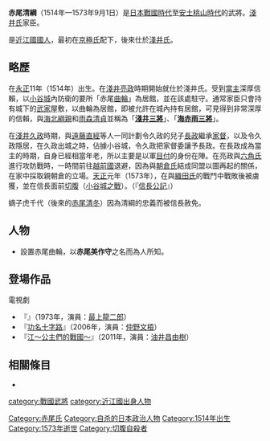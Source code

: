 {{unreferenced|time=2016-12-29T18:39:43+00:00}}
{{日本武士
|名稱= 赤尾 清綱
|圖片名稱= 
|圖片大小= 
|圖片說明= 
|時代= [[日本戰國時代|日本戰國時代]]—[[安土桃山時代|安土桃山時代]]
|出生日期= [[永正|永正]]11年（1514年）
|出生地點= 
|逝世日期= [[天正_(日本)|天正]]元年9月1日（1573年9月1日）
|逝世地點= 
|假名= 
|羅馬字= 
|幼名= 
|改名= 
|别名= 孫三郎（通稱）
|諡号= 
|神号= 
|戒名= 
|洗禮名= 
|墓所= 
|朝廷官位= [[美作守|美作守]]
|幕府職位= 
|主君= [[京極高清|京極高清]]→[[京極高延|高延]]→[[淺井亮政|淺井亮政]]→[[淺井久政|久政]]→[[淺井長政|長政]]
|藩= 
|氏族= {{tsl|ja|赤尾氏}}
|父母= 不詳
|養父= 
|養母= 
|兄弟= 
|姐妹= 
|正室= 不詳
|側室= 
|嗣子= '''[[赤尾清冬|清冬]]'''、[[赤尾伊豆守|伊豆守]]
|嗣女= 菊姬
|養子= 
|養女= 
}}
{{japanese|japanese=赤尾 清綱|kana=あかお きよつな|romaji=Akao Kiyotsuna}}
'''赤尾清綱'''（1514年—1573年9月1日）是[[日本戰國時代|日本戰國時代]]至[[安土桃山時代|安土桃山時代]]的武將。[[淺井氏|淺井氏]]家臣。

{{tsl|ja|赤尾氏}}是[[近江國|近江國]][[國人|國人]]，最初在[[京極氏|京極氏]]配下，後來仕於[[淺井氏|淺井氏]]。

== 略歷 ==
在[[永正|永正]]11年（1514年）出生。在[[淺井亮政|淺井亮政]]時期開始就仕於淺井氏。受到[[當主|當主]]深厚信賴，以[[小谷城|小谷城]]內防衛的要所「赤尾[[曲輪|曲輪]]」為居館，並在該處駐守。通常家臣只會持有城下的[[武家|武家]]屋敷，以曲輪為居館，即被允許在城內持有居館，可見得到非常深厚的信賴，與[[海北綱親|海北綱親]]和[[雨森清貞|雨森清貞]]並稱為「'''[[淺井三將|淺井三將]]'''」、「'''[[海赤雨三將|海赤雨三將]]'''」。

在[[淺井久政|淺井久政]]時期，與[[遠藤直經|遠藤直經]]等人一同計劃令久政的兒子[[淺井長政|長政]]繼承[[家督|家督]]，以及令久政隱居，在久政出城之時，佔據小谷城，令久政把家督委讓予長政。在長政成為當主的時期，自身已經相當年老，所以主要是以軍[[目付|目付]]的身份在陣。在亮政與[[六角氏|六角氏]]進行攻防戰時，一時間前往[[越前國|越前國]]退避，因為與[[朝倉氏|朝倉氏]]結成同盟以圖再起的關係，在家中採取親朝倉的立場。[[天正_(日本)|天正]]元年（1573年），在與[[織田氏|織田氏]]的戰鬥中戰敗後被虜獲，並在信長面前[[切腹|切腹]]（[[小谷城之戰|小谷城之戰]]）。（『[[信長公記|信長公記]]』）

嫡子虎千代（後來的[[赤尾清冬|赤尾清冬]]）因為清綱的忠義而被信長赦免。

== 人物 ==
*設置赤尾曲輪，以'''赤尾美作守'''之名而為人所知。

== 登場作品 ==
;電視劇
*『{{lang|ja|国盗り物語}}』（1973年，演員：[[最上龍二郎|最上龍二郎]]）
*『[[功名十字路_(大河劇)|功名十字路]]』（2006年，演員：[[仲野文梧|仲野文梧]]）
*『[[江～公主們的戰國～|江～公主們的戰國～]]』（2011年，演員：[[油井昌由樹|油井昌由樹]]）

== 相關條目 ==
*{{tsl|ja|赤尾氏}}

[[Category:赤尾氏|Category:赤尾氏]]
[[category:戰國武將|category:戰國武將]]
[[category:近江國出身人物|category:近江國出身人物]]
[[Category:自杀的日本政治人物|Category:自杀的日本政治人物]]
[[Category:1514年出生|Category:1514年出生]]
[[Category:1573年逝世|Category:1573年逝世]]
[[Category:切腹自殺者|Category:切腹自殺者]]